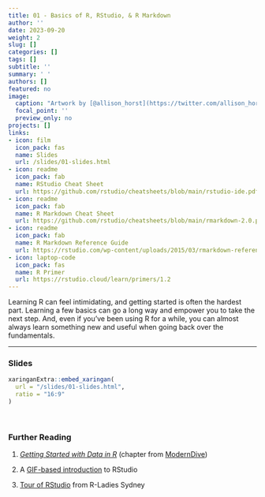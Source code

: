 ```yaml
---
title: 01 - Basics of R, RStudio, & R Markdown
author: ''
date: 2023-09-20
weight: 2
slug: []
categories: []
tags: []
subtitle: ''
summary: ' '
authors: []
featured: no
image:
  caption: "Artwork by [@allison_horst](https://twitter.com/allison_horst)"
  focal_point: ''
  preview_only: no
projects: []
links:
- icon: film
  icon_pack: fas
  name: Slides
  url: /slides/01-slides.html
- icon: readme
  icon_pack: fab
  name: RStudio Cheat Sheet
  url: https://github.com/rstudio/cheatsheets/blob/main/rstudio-ide.pdf
- icon: readme
  icon_pack: fab
  name: R Markdown Cheat Sheet
  url: https://github.com/rstudio/cheatsheets/blob/main/rmarkdown-2.0.pdf
- icon: readme
  icon_pack: fab
  name: R Markdown Reference Guide
  url: https://rstudio.com/wp-content/uploads/2015/03/rmarkdown-reference.pdf
- icon: laptop-code
  icon_pack: fas
  name: R Primer
  url: https://rstudio.cloud/learn/primers/1.2
---
```


Learning R can feel intimidating, and getting started is often the hardest part. Learning a few basics can go a long way and empower you to take the next step. And, even if you've been using R for a while, you can almost always learn something new and useful when going back over the fundamentals. 

***


### Slides

```r
xaringanExtra::embed_xaringan(
  url = "/slides/01-slides.html",
  ratio = "16:9"
)
```

<br>

### Further Reading

:::book
1. [*Getting Started with Data in R*](https://moderndive.netlify.app/1-getting-started.html) (chapter from [ModernDive](https://moderndive.netlify.app/))

2. A [GIF-based introduction](https://www.pipinghotdata.com/posts/2020-09-07-introducing-the-rstudio-ide-and-r-markdown/) to RStudio

3. [Tour of RStudio](https://rladiessydney.org/courses/ryouwithme/01-basicbasics-1/) from R-Ladies Sydney
:::

